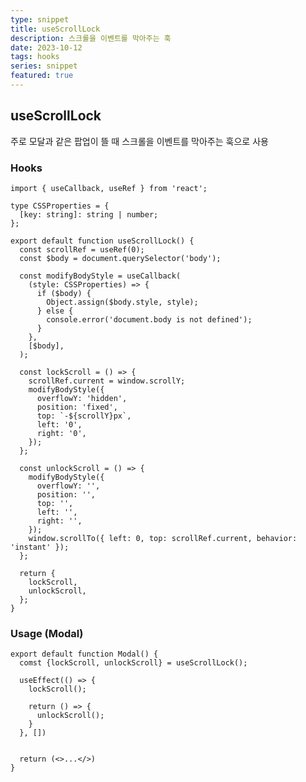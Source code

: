 ```yaml
---
type: snippet
title: useScrollLock
description: 스크롤을 이벤트를 막아주는 훅
date: 2023-10-12
tags: hooks
series: snippet
featured: true
---
```


## useScrollLock

주로 모달과 같은 팝업이 뜰 때 스크롤을 이벤트를 막아주는 훅으로 사용

### Hooks

```tsx
import { useCallback, useRef } from 'react';

type CSSProperties = {
  [key: string]: string | number;
};

export default function useScrollLock() {
  const scrollRef = useRef(0);
  const $body = document.querySelector('body');

  const modifyBodyStyle = useCallback(
    (style: CSSProperties) => {
      if ($body) {
        Object.assign($body.style, style);
      } else {
        console.error('document.body is not defined');
      }
    },
    [$body],
  );

  const lockScroll = () => {
    scrollRef.current = window.scrollY;
    modifyBodyStyle({
      overflowY: 'hidden',
      position: 'fixed',
      top: `-${scrollY}px`,
      left: '0',
      right: '0',
    });
  };

  const unlockScroll = () => {
    modifyBodyStyle({
      overflowY: '',
      position: '',
      top: '',
      left: '',
      right: '',
    });
    window.scrollTo({ left: 0, top: scrollRef.current, behavior: 'instant' });
  };

  return {
    lockScroll,
    unlockScroll,
  };
}
```

### Usage (Modal)

```tsx
export default function Modal() {
  comst {lockScroll, unlockScroll} = useScrollLock();

  useEffect(() => {
    lockScroll();

    return () => {
      unlockScroll();
    }
  }, [])


  return (<>...</>)
}
```
